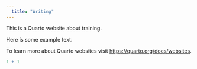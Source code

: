 ```yaml
---
  title: "Writing"
---
```


This is a Quarto website about training.

Here is some example text.

To learn more about Quarto websites visit <https://quarto.org/docs/websites>.

```r
1 + 1
```
